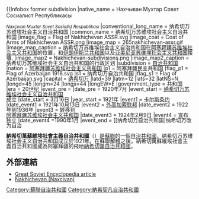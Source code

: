 {{expand|time=2015-01-21T16:23:40+00:00}}
{{unreferenced|time=2015-01-21T16:23:40+00:00}}
{{noteTA
|1=zh-cn:纳希切万;zh-hant:納希切萬;zh-tw:納希契凡;
}}
{{Infobox former subdivision
|native_name = Нахчыван Мухтар Совет Сосиалист Республикасы{{nbsp|2}}<div style="line-height:1.0em;padding-bottom:0.3em;"><small>''Naxçıvan Muxtar Sovet Sosialist Respublikası''</small>
|conventional_long_name = 纳希切万苏维埃社会主义自治共和国
|common_name = 纳希切万苏维埃社会主义自治共和国
|image_flag = Flag of Nakhichevan ASSR.svg
|image_coat = Coat of Arms of Nakhichevan ASSR.png
|image_map = 265nakhichevan-assr.gif
|image_map_caption = 纳希切万苏维埃社会主义自治共和国在[[阿塞拜疆苏维埃社会主义共和国|阿塞拜疆苏维埃社会主义共和国]]的位置，和[[伊朗|伊朗伊斯兰共和国]]以及[[亚美尼亚苏维埃社会主义共和国|亚美尼亚苏维埃社会主义共和国]]接壤.
|image_map2 = Nakhichevan-subdivisions.png
|image_map2_caption = 纳希切万苏维埃社会主义自治共和国的行政区划
|subdivision = [[苏维埃社会主义自治共和国|自治共和国]]
|nation = [[阿塞拜疆苏维埃社会主义共和国|阿塞拜疆苏维埃社会主义共和国]]
|p1 = 阿塞拜疆民主共和国
|flag_p1 = Flag of Azerbaijan 1918.svg
|s1 = 纳希切万自治共和国
|flag_s1 = Flag of Azerbaijan.svg
|capital = [[纳希切万|纳希切万]]
|latd=39 |latm=12 |lats=32 |latNS=N |longd=45 |longm=24 |longs=44 |longEW=E
|government_type = 共和国
|era = 20世纪
|event_pre = {{nowrap|纳希切万苏维埃共和国<br/>{{nbsp|3}}纳希切万历史<sup>a</sup>}}
|date_pre = 1920年7月
|event_start = [[莫斯科条约_(1921年)|纳希切万苏维埃社会主义自治共和国]]<br/>{{nbsp|3}}成立
|date_start = 3月16日
|year_start = 1921年
|event1 = [[卡尔斯条约|卡尔斯条约]]
|date_event1 = 1921年10月13日
|event2 = [[外高加索社会主义联邦苏维埃共和国|外高加索联邦]]
|date_event2 = 1922年到1936年
|event3 = 转移到<br/>{{nbsp|3}}[[阿塞拜疆苏维埃社会主义共和国|阿塞拜疆苏维埃社会主义共和国]]
|date_event3 = 1924年2月9日
|event4 = 宣布独立
|date_event4 =1990年1月
|event_end = [[纳希切万自治共和国|纳希切万改为自治<br/>{{nbsp]]
|date_end = 11月19日
|year_end = 1990年
|today = {{flag|阿塞拜疆}}
|footnotes = 虽然[[苏联红军|苏联红军]]下一个的'事实'的控制占用土地[[亚美尼亚民主共和国|亚美尼亚民主共和国]]在1920年，境内在理论上是在[[大英帝国|大英帝国]]和[[奥斯曼帝国|奥斯曼帝国]]转换。 ''[[法理|法理]]''，前者纳希切万汗国传递到俄罗斯帝国后，1828签订的条约，而外高加索民主联邦共和国已经取代竞争亚美尼亚民主共和国和阿塞拜疆民主共和国索赔。此外，阿塞拜疆民主共和国也宣告纳希切万自治共和国是其领土。
}}

'''納希切萬蘇維埃社會主義自治共和國'''（{{lang-az|Нахчыван Мухтар Совет Сосиалист Республикасы}}）是[[蘇聯|蘇聯]]的一個[[苏维埃社会主义自治共和国|自治共和國]]，纳希切万苏维埃社会主义自治共和国成立於1921年。在蘇聯解體之後，納希切萬蘇維埃社會主義自治共和國成為阿塞拜疆的飛地[[納希切萬自治共和國|納希切萬自治共和國]]。

==外部連結==
* [http://encyclopedia2.thefreedictionary.com/Nakhchivan+ASSR Great Soviet Encyclopedia article] {{Wayback|url=http://encyclopedia2.thefreedictionary.com/Nakhchivan+ASSR |date=20190418130451 }}
* [http://www.worldstatesmen.org/Azerbaijan.html#Nakhichevan Nakhichevan (Naxcivan)] {{Wayback|url=http://www.worldstatesmen.org/Azerbaijan.html#Nakhichevan |date=20101024035114 }}

{{蘇聯加盟共和國}}
{{蘇聯自治共和國}}

{{Authority control}}
{{DEFAULTSORT:Нахчыван Мухтар Совет Сосjалист Республикасы}}
[[Category:蘇聯自治共和國|Category:蘇聯自治共和國]]
[[Category:納希契凡自治共和國|Category:納希契凡自治共和國]]